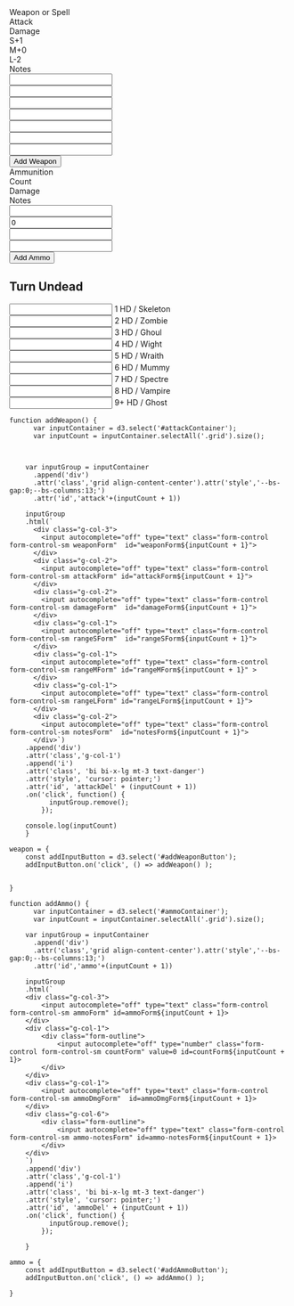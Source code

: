 ```{=html}
    <div id="attackContainer" class="mb-3">
        
    <div class="grid g-0 justify-content-center " style="--bs-gap:0; --bs-columns:13">
    <!-- labels -->
      <div class="g-col-3">
        Weapon or Spell
      </div>
      <div class="g-col-2">
        Attack
      </div>
      <div class="g-col-2">
        Damage
      </div>  
      <div class="g-col-1">
        S+1
      </div>
      <div class="g-col-1">
        M+0
      </div>  
      <div class="g-col-1">
        L-2
      </div>
      <div class="g-col-2">
        Notes
      </div>   
      <div class="g-col-1"> 
            <span></span>
      </div> 


      <div class="g-col-3">
        <input autocomplete="off"  type="text" class="form-control form-control-sm weaponForm"  id="weaponForm1">
      </div>
      <div class="g-col-2">
        <input autocomplete="off"  type="text" class="form-control form-control-sm attackForm"  id="attackForm1">
      </div>
      <div class="g-col-2">
        <input autocomplete="off"  type="text" class="form-control form-control-sm damageForm" id="damageForm1">
      </div>  
      <div class="g-col-1">
        <input autocomplete="off"  type="text" class="form-control form-control-sm rangeSForm"  id="rangeSForm1">
      </div>
      <div class="g-col-1">
        <input autocomplete="off"  type="text" class="form-control form-control-sm rangeMForm" id="rangeMForm1" >
      </div>  
      <div class="g-col-1">
        <input autocomplete="off"  type="text" class="form-control form-control-sm rangeLForm" id="rangeLForm1">
      </div>
      <div class="g-col-2">
        <input autocomplete="off"  type="text" class="form-control form-control-sm notesForm"  id="notesForm1">
      </div>   
      <div class="g-col-1"> 
            <span></span>
      </div>    
    </div>
    </div>
    <div class="input-group  input-group-sm mb-3">
        <button id="addWeaponButton" class="btn btn-primary rounded">Add Weapon</button>
    </div>

    <!-- Ammunition -->
    <div id="ammoContainer" class="mb-3">
        
    <div class="grid g-0 justify-content-center " style="--bs-gap:0; --bs-columns:13">
      <div class="g-col-3">
        Ammunition
      </div>
      <div class="g-col-1">
        Count
      </div>  
      <div class="g-col-1">
        Damage
      </div>  
      <div class="g-col-6">
        Notes
      </div>   
      <div class="g-col-1"> 
            <span></span>
      </div> 
    
    <div class="g-col-3">
        <input autocomplete="off" type="text" class="form-control form-control-sm ammoForm"  id="ammoForm1">
    </div>
    <div class="g-col-1">
        <div class="form-outline">
            <input autocomplete="off" type="number" class="form-control form-control-sm countForm" value=0 id="countForm1"
            onkeypress="return event.charCode >= 48 && event.charCode <= 57">
        </div>
    </div>  
    <div class="g-col-1">
        <input autocomplete="off" type="text" class="form-control form-control-sm ammoDmgForm"  id="ammoDmgForm1">
    </div>
    <div class="g-col-6">
        <div class="form-outline">
            <input autocomplete="off" type="text" class="form-control form-control-sm ammo-notesForm"  id="ammo-notesForm1">
        </div>
    </div>   
    <div class="g-col-1"> 
            <span></span>
    </div>    
    </div>
    </div>
    <div class="input-group  input-group-sm mb-3">
        <button id="addAmmoButton" class="btn btn-primary rounded">Add Ammo</button>
    </div>

    <h2>Turn Undead</h2>

    <div class="turning">
        <div class="grid mb-3" style="--bs-columns:9">
        <div id="turn-hd1" class="g-col-3 g-col-md-1">
            <input autocomplete="off" type="text" id="turn1" class="form-control form-control-sm turningForm">
            <label for="turn1" class="form-labelm">1 HD / Skeleton</label>
        </div>
        <div id="turn-hd2" class="g-col-3 g-col-md-1">
            <input autocomplete="off" type="text" id="turn2" class="form-control form-control-sm turningForm">
            <label for="turn2">2 HD / Zombie</label>
        </div>
        <div id="turn-hd3" class="g-col-3 g-col-md-1" >
            <input autocomplete="off" type="text" id="turn3" class="form-control form-control-sm turningForm">
            <label for="turn3">3 HD / Ghoul</label>
        </div>
        <div id="turn-hd4"  class="g-col-3 g-col-md-1">
            <input autocomplete="off" type="text" id="turn4" class="form-control form-control-sm turningForm">
            <label for="turn4" class="form-labelm">4 HD / Wight</label>
        </div>
        <div id="turn-hd5" class="g-col-3 g-col-md-1">
            <input autocomplete="off" type="text" id="turn5" class="form-control form-control-sm turningForm">
            <label for="turn5">5 HD / Wraith</label>
        </div>
        <div id="turn-hd6"  class="g-col-3 g-col-md-1">
            <input autocomplete="off" type="text" id="turn6" class="form-control form-control-sm turningForm">
            <label for="turn6">6 HD / Mummy</label>
        </div>
        <div id="turn-hd7"  class="g-col-3 g-col-md-1">
            <input autocomplete="off" type="text" id="turn7" class="form-control form-control-sm turningForm">
            <label for="turn7" class="form-labelm">7 HD / Spectre</label>
        </div>
        <div id="turn-hd8" class="g-col-3 g-col-md-1">
            <input autocomplete="off" type="text" id="turn8" class="form-control form-control-sm turningForm">
            <label for="turn8">8 HD / Vampire</label>
        </div>
        <div id="turn-hd9"  class="g-col-3 g-col-md-1">
            <input autocomplete="off" type="text" id="turn9" class="form-control form-control-sm turningForm">
            <label for="turn9">9+ HD / Ghost</label>
        </div>
        </div> <!--  grid -->    
    </div> <!-- turn div -->

    </div> <!-- combat-tab -->

<!-- ------------------------------------------------------- 
--------------------------------- -------------------------->
```


```ojs

function addWeapon() {
      var inputContainer = d3.select('#attackContainer');
      var inputCount = inputContainer.selectAll('.grid').size();

      

    var inputGroup = inputContainer
      .append('div')
      .attr('class','grid align-content-center').attr('style','--bs-gap:0;--bs-columns:13;')
      .attr('id','attack'+(inputCount + 1))

    inputGroup
    .html(`
      <div class="g-col-3">
        <input autocomplete="off" type="text" class="form-control form-control-sm weaponForm"  id="weaponForm${inputCount + 1}">
      </div>
      <div class="g-col-2">
        <input autocomplete="off" type="text" class="form-control form-control-sm attackForm" id="attackForm${inputCount + 1}">
      </div>
      <div class="g-col-2">
        <input autocomplete="off" type="text" class="form-control form-control-sm damageForm"  id="damageForm${inputCount + 1}">
      </div>  
      <div class="g-col-1">
        <input autocomplete="off" type="text" class="form-control form-control-sm rangeSForm"  id="rangeSForm${inputCount + 1}">
      </div>
      <div class="g-col-1">
        <input autocomplete="off" type="text" class="form-control form-control-sm rangeMForm" id="rangeMForm${inputCount + 1}" >
      </div>  
      <div class="g-col-1">
        <input autocomplete="off" type="text" class="form-control form-control-sm rangeLForm" id="rangeLForm${inputCount + 1}">
      </div>
      <div class="g-col-2">
        <input autocomplete="off" type="text" class="form-control form-control-sm notesForm"  id="notesForm${inputCount + 1}">
      </div>`)
    .append('div')
    .attr('class','g-col-1')
    .append('i')
    .attr('class', 'bi bi-x-lg mt-3 text-danger')
    .attr('style', 'cursor: pointer;')
    .attr('id', 'attackDel' + (inputCount + 1))
    .on('click', function() {
          inputGroup.remove();
        });
      
    console.log(inputCount)
    }

weapon = {
    const addInputButton = d3.select('#addWeaponButton');
    addInputButton.on('click', () => addWeapon() );

 
}

```


```ojs

function addAmmo() {
      var inputContainer = d3.select('#ammoContainer');
      var inputCount = inputContainer.selectAll('.grid').size();

    var inputGroup = inputContainer
      .append('div')
      .attr('class','grid align-content-center').attr('style','--bs-gap:0;--bs-columns:13;')
      .attr('id','ammo'+(inputCount + 1))

    inputGroup
    .html(`
    <div class="g-col-3">
        <input autocomplete="off" type="text" class="form-control form-control-sm ammoForm" id=ammoForm${inputCount + 1}>
    </div>
    <div class="g-col-1">
        <div class="form-outline">
            <input autocomplete="off" type="number" class="form-control form-control-sm countForm" value=0 id=countForm${inputCount + 1}>
        </div>
    </div>
    <div class="g-col-1">
        <input autocomplete="off" type="text" class="form-control form-control-sm ammoDmgForm"  id=ammoDmgForm${inputCount + 1}>
    </div>  
    <div class="g-col-6">
        <div class="form-outline">
            <input autocomplete="off" type="text" class="form-control form-control-sm ammo-notesForm" id=ammo-notesForm${inputCount + 1}>
        </div>
    </div>    
    `)
    .append('div')
    .attr('class','g-col-1')
    .append('i')
    .attr('class', 'bi bi-x-lg mt-3 text-danger')
    .attr('style', 'cursor: pointer;')
    .attr('id', 'ammoDel' + (inputCount + 1))
    .on('click', function() {
          inputGroup.remove();
        });
      
    }

ammo = {
    const addInputButton = d3.select('#addAmmoButton');
    addInputButton.on('click', () => addAmmo() );

}

```
